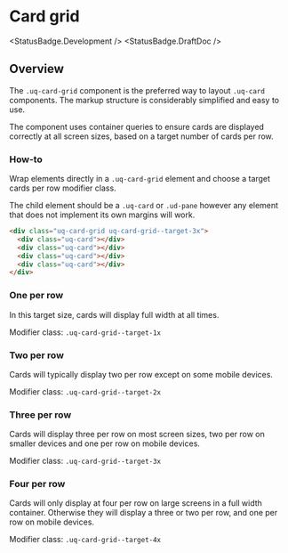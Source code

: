 
<Meta of={CardGridStories} />

# Card grid

<StatusBadge.Development />
<StatusBadge.DraftDoc />

## Overview

The `.uq-card-grid` component is the preferred way to layout `.uq-card`
components. The markup structure is considerably simplified and easy to use.

The component uses container queries to ensure cards are displayed correctly at
all screen sizes, based on a target number of cards per row.

### How-to

Wrap elements directly in a `.uq-card-grid` element and choose a
target cards per row modifier class.

The child element should be a `.uq-card` or `.ud-pane` however any element that
does not implement its own margins will work.

```html
<div class="uq-card-grid uq-card-grid--target-3x">
  <div class="uq-card"></div>
  <div class="uq-card"></div>
  <div class="uq-card"></div>
  <div class="uq-card"></div>
</div>
```

### One per row

In this target size, cards will display full width at all times.

Modifier class: `.uq-card-grid--target-1x`

<Canvas sourceState='hidden'>
  <Story of={CardGridStories.OnePerRow} /> 
</Canvas>

### Two per row

Cards will typically display two per row except on some mobile devices.

Modifier class: `.uq-card-grid--target-2x`

<Canvas sourceState='hidden'>
  <Story of={CardGridStories.TwoPerRow} />
</Canvas>

### Three per row

Cards will display three per row on most screen sizes, two per row on smaller
devices and one per row on mobile devices.

Modifier class: `.uq-card-grid--target-3x`

<Canvas sourceState='hidden'>
  <Story of={CardGridStories.ThreePerRow} />
</Canvas>

### Four per row

Cards will only display at four per row on large screens in a full width
container. Otherwise they will display a three or two per row, and one per row
on mobile devices.

Modifier class: `.uq-card-grid--target-4x`

<Canvas sourceState='hidden'>
  <Story of={CardGridStories.FourPerRow} />
</Canvas>
